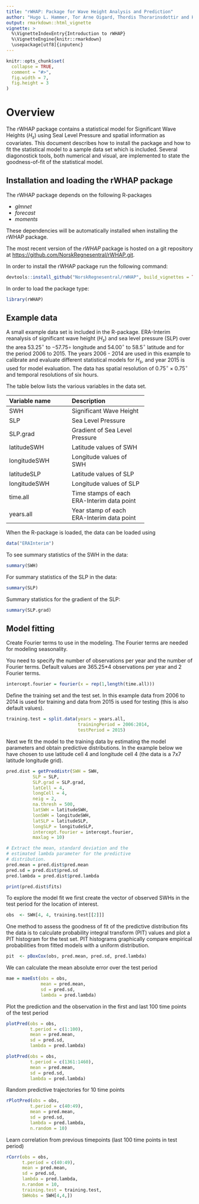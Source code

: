 ```yaml
---
title: "rWHAP: Package for Wave Height Analysis and Prediction"
author: "Hugo L. Hammer, Tor Arne Oigard, Thordis Thorarinsdottir and Hanne Rognebakke"
output: rmarkdown::html_vignette
vignette: >
  %\VignetteIndexEntry{Introduction to rWHAP}
  %\VignetteEngine{knitr::rmarkdown}
  \usepackage[utf8]{inputenc}
---
```


```r
knitr::opts_chunk$set(
  collapse = TRUE,
  comment = "#>",
  fig.width = 7,
  fig.height = 3
)
```
# Overview
The rWHAP package contains a statistical model for Significant Wave Heights ($H_s$) using Seal Level Pressure and spatial information as covariates. This document describes how to install the package and how to fit the statistical model to a sample data set which is included. Several diagonostick tools, both numerical and visual, are implemented to state the goodness-of-fit of the statistical model.

## Installation and loading the rWHAP package
The rWHAP package depends on the following R-packages

  - *glmnet*
  - *forecast*
  - *moments*

<!-- end list -->

These dependencies will be automatically installed when installing the rWHAP package.

The most recent version of the *rWHAP* package is hosted on a git repository at
<https://github.com/NorskRegnesentral/rWHAP.git>.

In order to install the rWHAP package run the following command:

```r
devtools::install_github("NorskRegnesentral/rWHAP", build_vignettes = TRUE)
```

In order to load the package type:
```r
library(rWHAP)
```

## Example data
A small example data set is included in the R-package. ERA-Interim reanalysis of significant wave height ($H_s$) and sea level pressure (SLP) over the area $53.25^{\circ}$ to $- 57.75{\circ}$ longitude and $54.00^{\circ}$ to $58.5^{\circ}$ latitude and for the period 2006 to 2015. The years 2006 - 2014 are used in this example to calibrate and evaluate different statistical models for $H_s$, and year 2015 is used for model evaluation. The data has spatial resolution of $0.75^{\circ} \times 0.75^{\circ}$ and temporal resolutions of six hours. 

The table below lists the various variables in the data set.


----------------------------------------------------
Variable name           Description
-----------------       ----------------------------
SWH                     Significant Wave Height

SLP                     Sea Level Pressure

SLP.grad                Gradient of Sea Level Pressure

latitudeSWH             Latitude values of SWH

longitudeSWH            Longitude values of SWH

latitudeSLP             Latitude values of SLP

longitudeSWH            Longitude values of SLP

time.all                Time stamps of each ERA-Interim data point

years.all               Year stamp of each ERA-Interim data point
----------------------------------------------------

When the R-package is loaded, the data can be loaded using
```r
data("ERAInterim")
```

To see summary statistics of the SWH in the data:
```r
summary(SWH)
```

For summary statistics of the SLP in the data:
```r
summary(SLP)
```

Summary statistics for the gradient of the SLP:
```r
summary(SLP.grad)
```

## Model fitting
Create Fourier terms to use in the modeling. The Fourier terms are needed for modeling seasonality.

You need to specify the number of observations per year and the number of Fourier terms. Default values are 365.25*4 observations per year and 2 Fourier terms.
```r
intercept.fourier = fourier(x = rep(1,length(time.all)))
```

Define the training set and the test set. In this example data from 2006 to 2014 is used for training and data from 2015 is used for testing (this is also default values).
```r
training.test = split.data(years = years.all,
                           trainingPeriod = 2006:2014,
                           testPeriod = 2015)
```

Next we fit the model to the training data by estimating the model parameters and obtain predictive distributions. In the example below we have chosen to use latitude cell 4 and longitude cell 4 (the data is a 7x7 latitude longitude grid).

```r
pred.dist = getPreddistr(SWH = SWH,
          SLP = SLP, 
          SLP.grad = SLP.grad,
          latCell = 4, 
          longCell = 4,
          neig = 2,
          na.thresh = 500,
          latSWH = latitudeSWH,
          lonSWH = longitudeSWH,
          latSLP = latitudeSLP,
          longSLP = longitudeSLP,
          intercept.fourier = intercept.fourier,
          maxlag = 10)

# Extract the mean, standard deviation and the 
# estimated lambda parameter for the predictive
# distribution.
pred.mean = pred.dist$pred.mean
pred.sd = pred.dist$pred.sd
pred.lambda = pred.dist$pred.lambda

print(pred.dist$fits)
```

To explore the model fit we first create the vector of observed SWHs in the test period for the location of interest.
```r
obs  <- SWH[4, 4, training.test[[2]]]
```

One method to assess the goodness of fit of the predictive distribution fits the data is to calculate  probability integral transform (PIT) values and plot a PIT histogram for the test set. PIT histograms graphically compare empirical probabilities from fitted models with a uniform distribution.
```r
pit  <- pBoxCox(obs, pred.mean, pred.sd, pred.lambda)
```

We can calculate the mean absolute error over the test period
```r
mae = maeEst(obs = obs,
             mean = pred.mean,
             sd = pred.sd,
             lambda = pred.lambda)
```

Plot the prediction and the observation in the first and last 100 time points of the test period
```r
plotPred(obs = obs,
         t.period = c(1:100),
         mean = pred.mean,
         sd = pred.sd,
         lambda = pred.lambda)

plotPred(obs = obs,
         t.period = c(1361:1460),
         mean = pred.mean,
         sd = pred.sd,
         lambda = pred.lambda)

```

Random predictive trajectories for 10 time points
```r
rPlotPred(obs = obs,
         t.period = c(40:49),
         mean = pred.mean,
         sd = pred.sd,
         lambda = pred.lambda,
         n.random = 10)
```

Learn correlation from previous timepoints (last 100 time points in test period)

```r
rCorr(obs = obs,
      t.period = c(40:49),
      mean = pred.mean,
      sd = pred.sd,
      lambda = pred.lambda,
      n.random = 10,
      training.test = training.test,
      SWHobs = SWH[4,4,]) 
```
